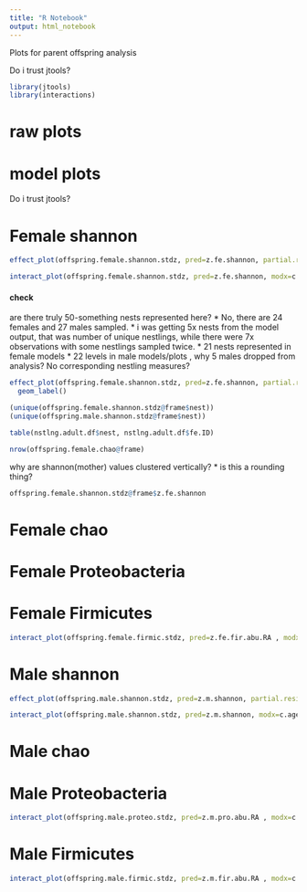 ```yaml
---
title: "R Notebook"
output: html_notebook
---
```


Plots for parent offspring analysis

Do i trust jtools?

```r
library(jtools)
library(interactions)
```

# raw plots


# model plots
Do i trust jtools?


# Female shannon
```r
effect_plot(offspring.female.shannon.stdz, pred=z.fe.shannon, partial.residuals = TRUE, x.label="Shannon (mother)", y.label="Nestling Shannon", interval =TRUE, int.type = "confidence", point.size = 0.75, outcome.scale = "link") + theme_classic()

interact_plot(offspring.female.shannon.stdz, pred=z.fe.shannon, modx=c.ageBinned, partial.residuals = TRUE, x.label="Shannon (mother)", y.label="Nestling Shannon", interval =TRUE, int.type = "confidence", jitter = 0, point.size = 0.75, outcome.scale = "link", legend.main = "Age", modx.labels = c("Day 8", "Day 15")) + theme_classic()
```
##############
#### check
are there truly 50-something nests represented here?
* No, there are 24 females and 27 males sampled.
* i was getting 5x nests from the model output, that was number of unique nestlings, while there were 7x observations with some nestlings sampled twice.
* 21 nests represented in female models
* 22 levels in male models/plots , why 5 males dropped from analysis? No corresponding nestling measures?

```r
effect_plot(offspring.female.shannon.stdz, pred=z.fe.shannon, partial.residuals = TRUE, x.label="Shannon (mother)", y.label="Nestling Shannon", interval =TRUE, int.type = "confidence", point.size = 0.75, outcome.scale = "link", aes(label = nest)) +
  geom_label()

(unique(offspring.female.shannon.stdz@frame$nest))
(unique(offspring.male.shannon.stdz@frame$nest))

table(nstlng.adult.df$nest, nstlng.adult.df$fe.ID)

nrow(offspring.female.chao@frame)
```

why are shannon(mother) values clustered vertically?
* is this a rounding thing?
```r
offspring.female.shannon.stdz@frame$z.fe.shannon

```

##############
# Female chao
# Female Proteobacteria
# Female Firmicutes
```r
interact_plot(offspring.female.firmic.stdz, pred=z.fe.fir.abu.RA , modx=c.ageBinned, partial.residuals = TRUE, x.label="Firmicutes (Mother)", y.label="Nestling Firmicutes", interval =TRUE, int.type = "confidence", point.size = 0.75, outcome.scale = "link", legend.main = "Age", modx.labels = c("Day 8", "Day 15"))+ theme_classic()

```

# Male shannon
```r
effect_plot(offspring.male.shannon.stdz, pred=z.m.shannon, partial.residuals = TRUE, x.label="Shannon (father)", y.label="Nestling Shannon", interval =TRUE, int.type = "confidence", point.size = 0.75, outcome.scale = "link") + theme_classic()

interact_plot(offspring.male.shannon.stdz, pred=z.m.shannon, modx=c.ageBinned, partial.residuals = TRUE, x.label="Shannon (father)", y.label="Nestling Shannon", interval =TRUE, int.type = "confidence", point.size = 0.75, outcome.scale = "link", legend.main = "Age", modx.labels = c("Day 8", "Day 15"))+ theme_classic()
```
# Male chao

# Male Proteobacteria
```r
interact_plot(offspring.male.proteo.stdz, pred=z.m.pro.abu.RA , modx=c.ageBinned, partial.residuals = TRUE, x.label="Proteobacteria (father)", y.label="Nestling Proteobacteria", interval =TRUE, int.type = "confidence", point.size = 0.75, outcome.scale = "link", legend.main = "Age", modx.labels = c("Day 8", "Day 15"))+ theme_classic()

```

# Male Firmicutes

```r
interact_plot(offspring.male.firmic.stdz, pred=z.m.fir.abu.RA , modx=c.ageBinned, partial.residuals = TRUE, x.label="Firmicutes (father)", y.label="Nestling Firmicutes", interval =TRUE, int.type = "confidence", point.size = 0.75, outcome.scale = "link", legend.main = "Age", modx.labels = c("Day 8", "Day 15"))+ theme_classic()

```



